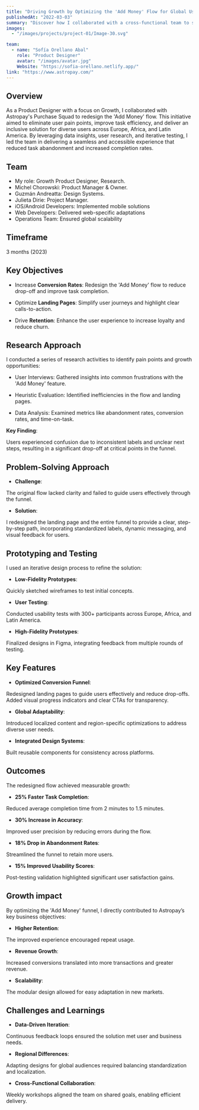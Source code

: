 ```yaml
---
title: "Driving Growth by Optimizing the 'Add Money' Flow for Global Users at Astropay"
publishedAt: "2022-03-03"
summary: "Discover how I collaborated with a cross-functional team to streamline the 'Add Money' feature for Astropay, driving growth, improving task efficiency, accessibility, and delivering a seamless experience across global regions."
images:
  - "/images/projects/project-01/Image-30.svg" 

team:
  - name: "Sofía Orellano Abal"
    role: "Product Designer"
    avatar: "/images/avatar.jpg"
    Website: "https://sofia-orellano.netlify.app/"
link: "https://www.astropay.com/"
---
```


## Overview

As a Product Designer with a focus on Growth, I collaborated with Astropay's Purchase Squad to redesign the 'Add Money' flow. This initiative aimed to eliminate user pain points, improve task efficiency, and deliver an inclusive solution for diverse users across Europe, Africa, and Latin America. By leveraging data insights, user research, and iterative testing, I led the team in delivering a seamless and accessible experience that reduced task abandonment and increased completion rates.

## Team

- My role: Growth Product Designer, Research.
- Michel Chorowski: Product Manager & Owner.
- Guzmán Andreatta: Design Systems. 
- Julieta Dirie: Project Manager.
- iOS/Android Developers: Implemented mobile solutions
- Web Developers: Delivered web-specific adaptations
- Operations Team: Ensured global scalability


## Timeframe

3 months (2023)


## Key Objectives

- Increase **Conversion Rates**: Redesign the 'Add Money' flow to reduce drop-off and improve task completion.

- Optimize **Landing Pages**: Simplify user journeys and highlight clear calls-to-action.

- Drive **Retention**: Enhance the user experience to increase loyalty and reduce churn.


## Research Approach

I conducted a series of research activities to identify pain points and growth opportunities:

- User Interviews: Gathered insights into common frustrations with the 'Add Money' feature.

- Heuristic Evaluation: Identified inefficiencies in the flow and landing pages.

- Data Analysis: Examined metrics like abandonment rates, conversion rates, and time-on-task.

**Key Finding**: 

Users experienced confusion due to inconsistent labels and unclear next steps, resulting in a significant drop-off at critical points in the funnel.


## Problem-Solving Approach


- **Challenge**: 

The original flow lacked clarity and failed to guide users effectively through the funnel.

- **Solution**: 

I redesigned the landing page and the entire funnel to provide a clear, step-by-step path, incorporating standardized labels, dynamic messaging, and visual feedback for users.


## Prototyping and Testing


I used an iterative design process to refine the solution:

- **Low-Fidelity Prototypes**: 

Quickly sketched wireframes to test initial concepts.

- **User Testing**: 

Conducted usability tests with 300+ participants across Europe, Africa, and Latin America.

- **High-Fidelity Prototypes**: 

Finalized designs in Figma, integrating feedback from multiple rounds of testing.


## Key Features

- **Optimized Conversion Funnel**:

Redesigned landing pages to guide users effectively and reduce drop-offs.
Added visual progress indicators and clear CTAs for transparency.

- **Global Adaptability**:

Introduced localized content and region-specific optimizations to address diverse user needs.

- **Integrated Design Systems**:

Built reusable components for consistency across platforms.


## Outcomes

The redesigned flow achieved measurable growth:

- **25% Faster Task Completion**: 

Reduced average completion time from 2 minutes to 1.5 minutes.

- **30% Increase in Accuracy**: 

Improved user precision by reducing errors during the flow.

- **18% Drop in Abandonment Rates**: 

Streamlined the funnel to retain more users.

- **15% Improved Usability Scores**: 

Post-testing validation highlighted significant user satisfaction gains.


## Growth impact

By optimizing the 'Add Money' funnel, I directly contributed to Astropay’s key business objectives:

- **Higher Retention**: 

The improved experience encouraged repeat usage.

- **Revenue Growth**: 

Increased conversions translated into more transactions and greater revenue.

- **Scalability**: 

The modular design allowed for easy adaptation in new markets.


## Challenges and Learnings


- **Data-Driven Iteration**: 

Continuous feedback loops ensured the solution met user and business needs.

- **Regional Differences**: 

Adapting designs for global audiences required balancing standardization and localization.

- **Cross-Functional Collaboration**: 

Weekly workshops aligned the team on shared goals, enabling efficient delivery.